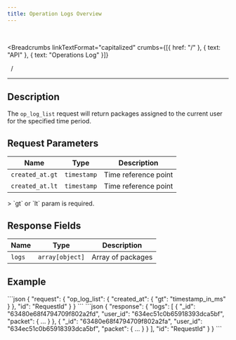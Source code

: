 ```yaml
---
title: Operation Logs Overview
---
```


<br />



<Breadcrumbs
  linkTextFormat="capitalized"
  crumbs={[{ href: "/" }, { text: "API" }, { text: "Operations Log" }]}
>
  <Icon slot="index" name="seti:powershell" />
  <span slot="separator">&nbsp;&nbsp;/&nbsp;</span>
</Breadcrumbs>

---


## Description

> <Badge text="wss" variant="tip" size="large" />
> <Badge text="op_log_list" size="large" />

The `op_log_list` request will return packages assigned to the current user for the specified time period.

## Request Parameters

| Name            | Type        | Description          |
| --------------- | ----------- | -------------------- |
| `created_at.gt` | `timestamp` | Time reference point |
| `created_at.lt` | `timestamp` | Time reference point |

<Aside type="caution" title="Required">
  > `gt` or `lt` param is required.
</Aside>

## Response Fields

| Name   | Type            | Description       |
| ------ | --------------- | ----------------- |
| `logs` | `array[object]` | Array of packages |

## Example

<Tabs>
  <TabItem label="Request">
```json
{
  "request": {
    "op_log_list": {
      "created_at": {
        "gt": "timestamp_in_ms"
      }
    },
    "id": "RequestId"
  }
}
```
  </TabItem>  
</Tabs>

<Tabs>
  <TabItem label="Response">
```json
{
 "response": {
  "logs": [
    {
      "_id": "63480e68f4794709f802a2fd",
      "user_id": "634ec51c0b65918393dca5bf",
      "packet": { ... }
    },
    {
      "_id": "63480e68f4794709f802a2fa",
      "user_id": "634ec51c0b65918393dca5bf",
      "packet": { ... }
    }
  ],
  "id": "RequestId"
 }
}
```
  </TabItem>  
</Tabs>

<script
  src="https://giscus.app/client.js"
  data-repo="SAMA-Communications/sama-server"
  data-repo-id="R_kgDOIBiYjA"
  data-category-id="DIC_kwDOIBiYjM4CuYYL"
  data-mapping="pathname"
  data-strict="0"
  data-reactions-enabled="1"
  data-emit-metadata="0"
  data-input-position="top"
  data-theme="transparent_dark"
  data-lang="en"
  data-loading="lazy"
  crossorigin="anonymous"
  async
></script>
